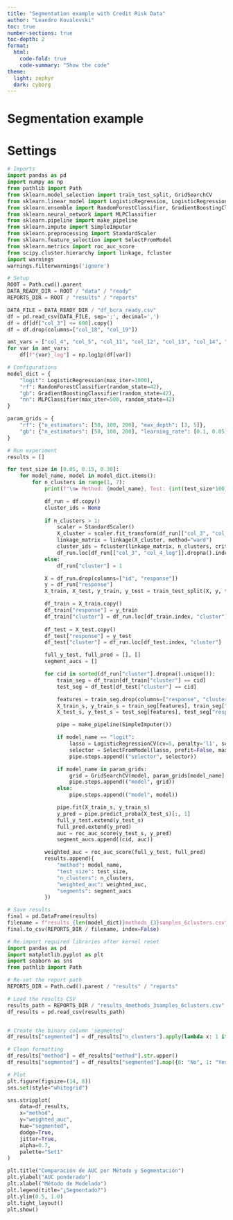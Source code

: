 ```yaml
---
title: "Segmentation example with Credit Risk Data"
author: "Leandro Kovalevski"
toc: true
number-sections: true
toc-depth: 2
format:
  html:
    code-fold: true
    code-summary: "Show the code"
theme:
  light: zephyr
  dark: cyborg
---
```


# Segmentation example {-}

# Settings{-}


```python
# Imports
import pandas as pd
import numpy as np
from pathlib import Path
from sklearn.model_selection import train_test_split, GridSearchCV
from sklearn.linear_model import LogisticRegression, LogisticRegressionCV
from sklearn.ensemble import RandomForestClassifier, GradientBoostingClassifier
from sklearn.neural_network import MLPClassifier
from sklearn.pipeline import make_pipeline
from sklearn.impute import SimpleImputer
from sklearn.preprocessing import StandardScaler
from sklearn.feature_selection import SelectFromModel
from sklearn.metrics import roc_auc_score
from scipy.cluster.hierarchy import linkage, fcluster
import warnings
warnings.filterwarnings('ignore')
```

```python
# Setup
ROOT = Path.cwd().parent
DATA_READY_DIR = ROOT / "data" / "ready"
REPORTS_DIR = ROOT / "results" / "reports"

DATA_FILE = DATA_READY_DIR / "df_bcra_ready.csv"
df = pd.read_csv(DATA_FILE, sep=';', decimal=',')
df = df[df["col_3"] <= 600].copy()
df = df.drop(columns=["col_18", "col_19"])

amt_vars = ["col_4", "col_5", "col_11", "col_12", "col_13", "col_14", "col_15", "col_16"]
for var in amt_vars:
    df[f"{var}_log"] = np.log1p(df[var])
```

```python
# Configurations
model_dict = {
    "logit": LogisticRegression(max_iter=1000),
    "rf": RandomForestClassifier(random_state=42),
    "gb": GradientBoostingClassifier(random_state=42),
    "nn": MLPClassifier(max_iter=500, random_state=42)
}

param_grids = {
    "rf": {"n_estimators": [50, 100, 200], "max_depth": [3, 5]},
    "gb": {"n_estimators": [50, 100, 200], "learning_rate": [0.1, 0.05]}
}
```

```python
# Run experiment
results = []

for test_size in [0.05, 0.15, 0.30]:
    for model_name, model in model_dict.items():
        for n_clusters in range(1, 7):
            print(f"\n▶ Method: {model_name}, Test: {int(test_size*100)}%, Clusters: {n_clusters}")

            df_run = df.copy()
            cluster_ids = None
            
            if n_clusters > 1:
                scaler = StandardScaler()
                X_cluster = scaler.fit_transform(df_run[["col_3", "col_4_log"]].dropna())
                linkage_matrix = linkage(X_cluster, method="ward")
                cluster_ids = fcluster(linkage_matrix, n_clusters, criterion="maxclust")
                df_run.loc[df_run[["col_3", "col_4_log"]].dropna().index, "cluster"] = cluster_ids
            else:
                df_run["cluster"] = 1

            X = df_run.drop(columns=["id", "response"])
            y = df_run["response"]
            X_train, X_test, y_train, y_test = train_test_split(X, y, test_size=test_size, random_state=42)

            df_train = X_train.copy()
            df_train["response"] = y_train
            df_train["cluster"] = df_run.loc[df_train.index, "cluster"]
            
            df_test = X_test.copy()
            df_test["response"] = y_test
            df_test["cluster"] = df_run.loc[df_test.index, "cluster"]

            full_y_test, full_pred = [], []
            segment_aucs = []

            for cid in sorted(df_run["cluster"].dropna().unique()):
                train_seg = df_train[df_train["cluster"] == cid]
                test_seg = df_test[df_test["cluster"] == cid]

                features = train_seg.drop(columns=["response", "cluster"]).columns
                X_train_s, y_train_s = train_seg[features], train_seg["response"]
                X_test_s, y_test_s = test_seg[features], test_seg["response"]

                pipe = make_pipeline(SimpleImputer())

                if model_name == "logit":
                    lasso = LogisticRegressionCV(cv=5, penalty='l1', solver='saga', max_iter=1000)
                    selector = SelectFromModel(lasso, prefit=False, max_features=20)
                    pipe.steps.append(("selector", selector))

                if model_name in param_grids:
                    grid = GridSearchCV(model, param_grids[model_name], cv=3)
                    pipe.steps.append(("model", grid))
                else:
                    pipe.steps.append(("model", model))

                pipe.fit(X_train_s, y_train_s)
                y_pred = pipe.predict_proba(X_test_s)[:, 1]
                full_y_test.extend(y_test_s)
                full_pred.extend(y_pred)
                auc = roc_auc_score(y_test_s, y_pred)
                segment_aucs.append((cid, auc))

            weighted_auc = roc_auc_score(full_y_test, full_pred)
            results.append({
                "method": model_name,
                "test_size": test_size,
                "n_clusters": n_clusters,
                "weighted_auc": weighted_auc,
                "segments": segment_aucs
            })
```


```python
# Save results
final = pd.DataFrame(results)
filename = f"results_{len(model_dict)}methods_{3}samples_6clusters.csv"
final.to_csv(REPORTS_DIR / filename, index=False)
```


```python
# Re-import required libraries after kernel reset
import pandas as pd
import matplotlib.pyplot as plt
import seaborn as sns
from pathlib import Path

# Re-set the report path
REPORTS_DIR = Path.cwd().parent / "results" / "reports"

# Load the results CSV
results_path = REPORTS_DIR / "results_4methods_3samples_6clusters.csv"
df_results = pd.read_csv(results_path)


# Create the binary column 'segmented' 
df_results["segmented"] = df_results["n_clusters"].apply(lambda x: 1 if x > 1 else 0)

# Clean formatting
df_results["method"] = df_results["method"].str.upper()
df_results["segmented"] = df_results["segmented"].map({0: "No", 1: "Yes"})

# Plot
plt.figure(figsize=(14, 8))
sns.set(style="whitegrid")

sns.stripplot(
    data=df_results,
    x="method",
    y="weighted_auc",
    hue="segmented",
    dodge=True,
    jitter=True,
    alpha=0.7,
    palette="Set1"
)

plt.title("Comparación de AUC por Método y Segmentación")
plt.ylabel("AUC ponderado")
plt.xlabel("Método de Modelado")
plt.legend(title="¿Segmentado?")
plt.ylim(0.5, 1.0)
plt.tight_layout()
plt.show()

```


